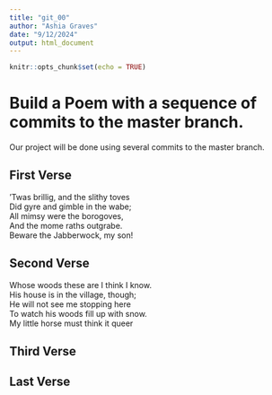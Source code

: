 ```yaml
---
title: "git_00"
author: "Ashia Graves"
date: "9/12/2024"
output: html_document
---
```


```r
knitr::opts_chunk$set(echo = TRUE)
```
# Build a Poem with a sequence of commits to the master branch.
Our project will be done using several commits to the master branch.
<!-- Do not modify or change any text in "!--" bracketed areas such as this --- these are instructions to
you, if you change any of this the git program will notice it and compromise your git merging strategy !-->

## First Verse 
<!--Put the first five lines of a poem by Lewis Carrol in this section!-->
'Twas brillig, and the slithy toves  
Did gyre and gimble in the wabe;  
All mimsy were the borogoves,  
And the mome raths outgrabe.  
Beware the Jabberwock, my son!  


## Second Verse
<!--Put the first five lines of a poem by Robert Frost here!-->
Whose woods these are I think I know.  
His house is in the village, though;  
He will not see me stopping here  
To watch his woods fill up with snow.  
My little horse must think it queer  


## Third Verse
<!--Put the first two verses of The Walrus and the Carpenter here!-->

## Last Verse
<!--Put a short poem of your choice 8-20 lines,here!-->
